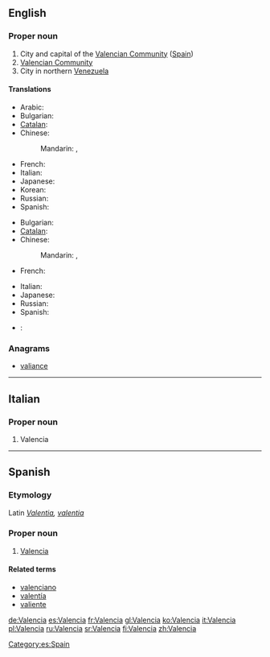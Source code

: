 {{also|València|valencià|valència}}
==English==
{{wikipedia|Valencia (autonomous community)}}
{{wikipedia}}

===Proper noun===
{{en-proper noun}}

# City and capital of the [[Valencian Community]] ([[Spain]])
# [[Valencian Community]]
# City in northern [[Venezuela]]

====Translations====
{{trans-top|capital of the Valencian Community}}
* Arabic: {{t|ar|فالنسيا|f|tr=falinsiya|sc=Arab}}
* Bulgarian: {{t|bg|Валенсия|f|tr=Valénsija|sc=Cyrl}}
* [[Catalan]]: {{t|ca|València|f}}
* Chinese:
*: Mandarin: {{t|zh|巴倫西亞|sc=Hani}}, {{t|zh|巴伦西亚|tr=Wǎlúnxīyǎ|sc=Hani}}
{{trans-mid}}
* French: {{t+|fr|Valence|f}}
* Italian: {{t+|it|Valencia|f}}
* Japanese: {{t|ja|バレンシア|tr=Barenshia}}
* Korean: {{t|ko|발렌시아|tr=Ballensia|sc=Kore}}
* Russian: {{t|ru|Валенсия|f|tr=Valénsija|sc=Cyrl}}
* Spanish: {{t+|es|Valencia|f}}
{{trans-bottom}}

{{trans-top|city in Venezuala}}
* Bulgarian: {{t|bg|Валенсия|f|tr=Valénsija|sc=Cyrl}}
* [[Catalan]]: {{t-|ca|Valencia|f}}
* Chinese:
*: Mandarin: {{t|zh|巴倫西亞|sc=Hani}}, {{t|zh|巴伦西亚|tr=Wǎlúnxīyǎ|sc=Hani}}
* French: {{t-|fr|Valencia|f}}
{{trans-mid}}
* Italian: {{t+|it|Valencia|f}}
* Japanese: {{t|ja|バレンシア|tr=Barenshia}}
* Russian: {{t|ru|Валенсия|f|tr=Valénsija|sc=Cyrl}}
* Spanish: {{t+|es|Valencia|f}}
{{trans-bottom}}

{{checktrans-top}}
* {{ttbc|pt}}: {{t|pt|Valência}}
{{trans-bottom}}

===Anagrams===
* [[valiance#English|valiance]]

----

==Italian==

===Proper noun===
{{infl|it|proper noun|g=f}}

# Valencia

----

==Spanish==

===Etymology===
Latin ''[[Valentia]], [[valentia]]''

===Proper noun===
{{es-proper noun}}

# [[#English|Valencia]]

====Related terms====
* [[valenciano]]
* [[valentía]]
* [[valiente]]

[[Category:es:Spain]]

[[de:Valencia]]
[[es:Valencia]]
[[fr:Valencia]]
[[gl:Valencia]]
[[ko:Valencia]]
[[it:Valencia]]
[[pl:Valencia]]
[[ru:Valencia]]
[[sr:Valencia]]
[[fi:Valencia]]
[[zh:Valencia]]